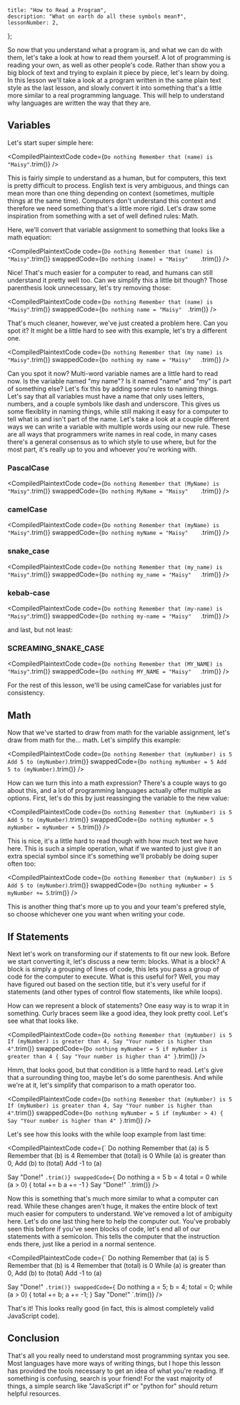 
	title: "How to Read a Program",
	description: "What on earth do all these symbols mean‽",
	lessonNumber: 2,
};

So now that you understand what a program is, and what we can do with them, let's take a look at how to read them yourself. A lot of programming is reading your own, as well as other people's code. Rather than show you a big block of text and trying to explain it piece by piece, let's learn by doing. In this lesson we'll take a look at a program written in the same plain text style as the last lesson, and slowly convert it into something that's a little more similar to a real programming language. This will help to understand why languages are written the way that they are.

## Variables

Let's start super simple here:

<CompiledPlaintextCode
	code={`
Do nothing
Remember that (name) is "Maisy"
`.trim()}
/>

This is fairly simple to understand as a human, but for computers, this text is pretty difficult to process. English text is very ambiguous, and things can mean more than one thing depending on context (sometimes, multiple things at the same time). Computers don't understand this context and therefore we need something that's a little more rigid. Let's draw some inspiration from something with a set of well defined rules: Math.

Here, we'll convert that variable assignment to something that looks like a math equation:

<CompiledPlaintextCode
	code={`
Do nothing
Remember that (name) is "Maisy"
`.trim()}
	swappedCode={`
Do nothing
(name) = "Maisy"	
`.trim()}
/>

Nice! That's much easier for a computer to read, and humans can still understand it pretty well too. Can we simplify this a little bit though? Those parenthesis look unnecessary, let's try removing those:

<CompiledPlaintextCode
	code={`
Do nothing
Remember that (name) is "Maisy"
`.trim()}
	swappedCode={`
Do nothing
name = "Maisy"	
`.trim()}
/>

That's much cleaner, however, we've just created a problem here. Can you spot it? It might be a little hard to see with this example, let's try a different one.

<CompiledPlaintextCode
	code={`
Do nothing
Remember that (my name) is "Maisy"
`.trim()}
	swappedCode={`
Do nothing
my name = "Maisy"	
`.trim()}
/>

Can you spot it now? Multi-word variable names are a little hard to read now. Is the variable named "my name"? Is it named "name" and "my" is part of something else? Let's fix this by adding some rules to naming things. Let's say that all variables must have a name that only uses letters, numbers, and a couple symbols like dash and underscore. This gives us some flexiblity in naming things, while still making it easy for a computer to tell what is and isn't part of the name. Let's take a look at a couple different ways we can write a variable with multiple words using our new rule. These are all ways that programmers write names in real code, in many cases there's a general consensus as to which style to use where, but for the most part, it's really up to you and whoever you're working with.

### PascalCase

<CompiledPlaintextCode
	code={`
Do nothing
Remember that (MyName) is "Maisy"
`.trim()}
	swappedCode={`
Do nothing
MyName = "Maisy"	
`.trim()}
/>

### camelCase

<CompiledPlaintextCode
	code={`
Do nothing
Remember that (myName) is "Maisy"
`.trim()}
	swappedCode={`
Do nothing
myName = "Maisy"	
`.trim()}
/>

### snake_case

<CompiledPlaintextCode
	code={`
Do nothing
Remember that (my_name) is "Maisy"
`.trim()}
	swappedCode={`
Do nothing
my_name = "Maisy"	
`.trim()}
/>

### kebab-case

<CompiledPlaintextCode
	code={`
Do nothing
Remember that (my-name) is "Maisy"
`.trim()}
	swappedCode={`
Do nothing
my-name = "Maisy"	
`.trim()}
/>

and last, but not least:

### SCREAMING_SNAKE_CASE

<CompiledPlaintextCode
	code={`
Do nothing
Remember that (MY_NAME) is "Maisy"
`.trim()}
	swappedCode={`
Do nothing
MY_NAME = "Maisy"	
`.trim()}
/>

For the rest of this lesson, we'll be using camelCase for variables just for consistency.

## Math

Now that we've started to draw from math for the variable assignment, let's draw from math for the... math. Let's simplify this example:

<CompiledPlaintextCode
	code={`
Do nothing
Remember that (myNumber) is 5
Add 5 to (myNumber)
`.trim()}
	swappedCode={`
Do nothing
myNumber = 5
Add 5 to (myNumber)
`.trim()}
/>

How can we turn this into a math expression? There's a couple ways to go about this, and a lot of programming languages actually offer multiple as options. First, let's do this by just reassinging the variable to the new value:

<CompiledPlaintextCode
	code={`
Do nothing
Remember that (myNumber) is 5
Add 5 to (myNumber)
`.trim()}
	swappedCode={`
Do nothing
myNumber = 5
myNumber = myNumber + 5
`.trim()}
/>

This is nice, it's a little hard to read though with how much text we have here. This is such a simple operation, what if we wanted to just give it an extra special symbol since it's something we'll probably be doing super often too:

<CompiledPlaintextCode
	code={`
Do nothing
Remember that (myNumber) is 5
Add 5 to (myNumber)
`.trim()}
	swappedCode={`
Do nothing
myNumber = 5
myNumber += 5
`.trim()}
/>

This is another thing that's more up to you and your team's prefered style, so choose whichever one you want when writing your code.

## If Statements

Next let's work on transforming our if statements to fit our new look. Before we start converting it, let's discuss a new term: <FancyText>blocks</FancyText>. What is a block? A block is simply a grouping of lines of code, this lets you pass a group of code for the computer to execute. What is this useful for? Well, you may have figured out based on the section title, but it's very useful for if statements (and other types of control flow statements, like while loops).

How can we represent a block of statements? One easy way is to wrap it in something. Curly braces seem like a good idea, they look pretty cool. Let's see what that looks like.

<CompiledPlaintextCode
	code={`
Do nothing
Remember that (myNumber) is 5
If (myNumber) is greater than 4,
	Say "Your number is higher than 4"
`.trim()}
	swappedCode={`
Do nothing
myNumber = 5
if myNumber is greater than 4 {
	Say "Your number is higher than 4"
}
`.trim()}
/>

Hmm, that looks good, but that condition is a little hard to read. Let's give that a surrounding thing too, maybe let's do some parenthesis. And while we're at it, let's simplify that comparison to a math operator too.

<CompiledPlaintextCode
	code={`
Do nothing
Remember that (myNumber) is 5
If (myNumber) is greater than 4,
	Say "Your number is higher than 4"
`.trim()}
	swappedCode={`
Do nothing
myNumber = 5
if (myNumber > 4) {
	Say "Your number is higher than 4"
}
`.trim()}
/>

Let's see how this looks with the while loop example from last time:

<CompiledPlaintextCode
	code={`
Do nothing
Remember that (a) is 5
Remember that (b) is 4
Remember that (total) is 0
While (a) is greater than 0,
  Add (b) to (total)
  Add -1 to (a)

Say "Done!"
`.trim()}
	swappedCode={`
Do nothing
a = 5
b = 4
total = 0
while (a > 0) {
	total += b
	a += -1
}
Say "Done!"
`.trim()}
/>

Now this is something that's much more similar to what a computer can read. While these changes aren't huge, it makes the entire block of text much easier for computers to understand. We've removed a lot of ambiguity here. Let's do one last thing here to help the computer out. You've probably seen this before if you've seen blocks of code, let's end all of our statements with a semicolon. This tells the computer that the instruction ends there, just like a period in a normal sentence.

<CompiledPlaintextCode
	code={`
Do nothing
Remember that (a) is 5
Remember that (b) is 4
Remember that (total) is 0
While (a) is greater than 0,
  Add (b) to (total)
  Add -1 to (a)

Say "Done!"
`.trim()}
	swappedCode={`
Do nothing
a = 5;
b = 4;
total = 0;
while (a > 0) {
	total += b;
	a += -1;
}
Say "Done!"
`.trim()}
/>

That's it! This looks really good (in fact, this is almost completely valid JavaScript code).

## Conclusion

That's all you really need to understand most programming syntax you see. Most languages have more ways of writing things, but I hope this lesson has provided the tools necessary to get an idea of what you're reading. If something is confusing, search is your friend! For the vast majority of things, a simple search like "JavaScript if" or "python for" should return helpful resources.
